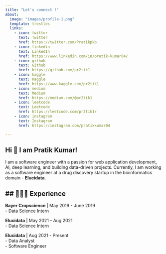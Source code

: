 ```yaml
---
title: "Let's connect !"
about:
  image: "images/profile-1.png"
  template: trestles
  links:
    - icon: twitter
      text: Twitter
      href: https://twitter.com/Pratikpkb
    - icon: linkedin
      text: LinkedIn
      href: https://www.linkedin.com/in/pratik-kumar04/
    - icon: github
      text: Github
      href: https://github.com/pr2tik1
    - icon: kaggle
      text: Kaggle
      href: https://www.kaggle.com/pr2tik1
    - icon: medium
      text: Medium
      href: https://medium.com/@pr2tik1
    - icon: leetcode
      text: Leetcode
      href: https://leetcode.com/pr2tik1/
    - icon: instagram
      text: Instagram
      href: https://instagram.com/pratikkumar04

---
```


## Hi 👋 I am Pratik Kumar!

I am a software engineer with a passion for web application development, AI, deep learning, and building data-driven projects. Currently, I am working as a software engineer at a drug discovery startup in the bioinformatics domain - **Elucidata**.

## 👨🏻‍💻 Experience
---

**Bayer Cropscience** | May 2019 - June 2019 <br>
  - Data Science Intern
  
**Elucidata** | May 2021 - Aug 2021 <br>
  - Data Science Intern

**Elucidata** | Aug 2021 - Present <br>
  - Data Analyst <br>
  - Software Engineer


<!-- ## 📄 Resume
--- -->
